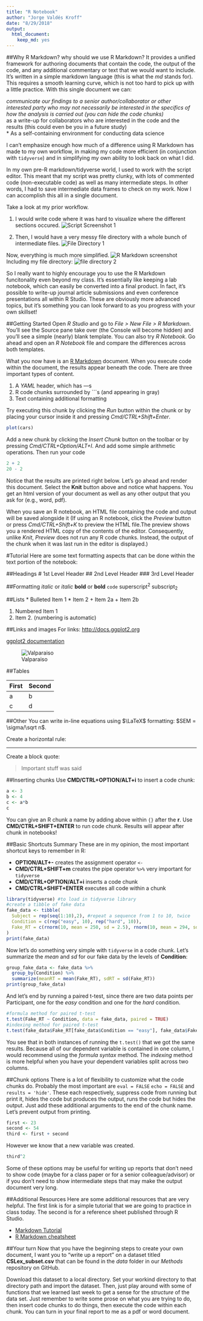 ```yaml
---
title: "R Notebook"
author: "Jorge Valdés Kroff"
date: "8/29/2018"
output: 
  html_document: 
    keep_md: yes
---
```


##Why R Markdown?
why should we use R Markdown? It provides a unified framework for authoring documents that contain the code, the output of the code, and any additional commentary or text that we would want to include. It's written in a simple markdown language (this is what the *md* stands for). This requires a smooth learning curve, which is not too hard to pick up with a little practice. With this single document we can:

*communicate our findings to a senior author/collaborator or other interested party who may not necessarily be interested in the specifics of how the analysis is carried out (you can hide the code chunks)  
* as a write-up for collaborators who are interested in the code and the results (this could even be you in a future study)  
* As a self-containing environment for conducting data science

I can't emphasize enough how much of a difference using R Markdown has made to my own workflow, in making my code more efficient (in conjunction with `tidyverse`) and in simplifying my own ability to look back on what I did. 

In my own pre-R markdown/tidyverse world, I used to work with the script editor. This meant that my script was pretty clunky, with lots of commented code (non-executable code) as well as many intermediate steps. In other words, I had to save intermediate data frames to check on my work. Now I can accomplish this all in a single document.

Take a look at my prior workflow.

1. I would write code where it was hard to visualize where the different sections occured.
![Script Screenshot 1](Images/Script1_screenshot.png)

2. Then, I would have a very messy file directory with a whole bunch of intermediate files.
![File Directory 1](Images/directory_1.png)

Now, everything is much more simplified.
![R Markdown screenshot](Images/Script2_screenshot.png)
Including my file directory:
![file directory 2](Images/directory_2.png)

So I really want to highly encourage you to use the R Markdown funcitonality even beyond my class. It's essentially like keeping a lab notebook, which can easily be converted into a final product. In fact, it's possible to write-up journal article submissions and even conference presentations all within R Studio. These are obviously more advanced topics, but it's something you can look forward to as you progress with your own skillset!

##Getting Started
Open _R Studio_ and go to _File > New File > R Markdown_. You'll see the Source pane take over (the Console will become hidden) and you'll see a simple (nearly) blank template. You can also try _R Notebook_. Go ahead and open an _R Notebook_ file and compare the differences across both templates. 

What you now have is an [R Markdown](http://rmarkdown.rstudio.com) document. When you execute code within the document, the results appear beneath the code. There are three important types of content.

1. A _YAML_ header, which has ---s
2. R code chunks surrounded by ```s (and appearing in gray)
3. Text containing additional formatting

Try executing this chunk by clicking the *Run* button within the chunk or by placing your cursor inside it and pressing *Cmd/CTRL+Shift+Enter*. 

```r
plot(cars)
```

Add a new chunk by clicking the *Insert Chunk* button on the toolbar or by pressing *Cmd/CTRL+Option/ALT+I*. And add some simple arithmetic operations. Then run your code

```r
2 + 2
20 - 2
```

Notice that the results are printed right below. Let's go ahead and render this document. Select the **Knit** button above and notice what happens. You get an html version of your document as well as any other output that you ask for (e.g., word, pdf). 

When you save an R notebook, an HTML file containing the code and output will be saved alongside it (If using an R notebook, click the *Preview* button or press *Cmd/CTRL+Shift+K* to preview the HTML file.The preview shows you a rendered HTML copy of the contents of the editor. Consequently, unlike *Knit*, *Preview* does not run any R code chunks. Instead, the output of the chunk when it was last run in the editor is displayed.)

#Tutorial
Here are some text formatting aspects that can be done within the text portion of the notebook:

##Headings
# 1st Level Header
## 2nd Level Header
### 3rd Level Header

##Formatting
*italic* or _italic_
**bold** or __bold__
`code`
superscript^2^ 
subscript~2~

##Lists
* Bulleted Item 1
* Item 2
  + Item 2a
  + Item 2b
  
1. Numbered Item 1
1. Item 2. (numbering is automatic)

##Links and images
For links:
<http://docs.ggplot2.org>

[ggplot2 documentation](https:/docs.ggplot2.org)

![Valparaiso](Images/Paseo21mayo.jpg)

##Tables

First | Second
------ | ------
a | b
c | d

##Other
You can write in-line equations using $\LaTeX$ formatting: $SEM = \sigma/\sqrt n$. 

Create a horizontal rule:

***

Create a block quote:

> Important stuff was said

##Inserting chunks
Use **CMD/CTRL+OPTION/ALT+i** to insert a code chunk:
```r
a <- 3
b <- 4
c <- a*b
c
```
You can give an R chunk a name by adding above within `{}` after the **r**.
Use **CMD/CTRL+SHIFT+ENTER** to run code chunk. Results will appear after chunk in notebooks!

##Basic Shortcuts Summary
These are in my opinion, the most important shortcut keys to remember in R:

* __OPTION/ALT+-__ creates the assignment operator `<-`  
* __CMD/CTRL+SHIFT+m__ creates the pipe operator `%>%` very important for `tidyverse`  
* __CMD/CTRL+OPTION/ALT+i__ inserts a code chunk  
* __CMD/CTRL+SHIFT+ENTER__ executes all code within a chunk  

```r
library(tidyverse) #to load in tidyverse library
#create a tibble of fake data
fake_data <- tibble(
  Subject = rep(seq(1:10),2), #repeat a sequence from 1 to 10, twice
  Condition = c(rep("easy", 10), rep("hard", 10)), 
  Fake_RT = c(rnorm(10, mean = 250, sd = 2.5), rnorm(10, mean = 294, sd = 2.5))
)
print(fake_data)
```
Now let's do something very simple with `tidyverse` in a code chunk. Let's summarize the *mean* and *sd* for our fake data by the levels of **Condition**:
```r
group_fake_data <- fake_data %>% 
  group_by(Condition) %>% 
  summarize(meanRT = mean(Fake_RT), sdRT = sd(Fake_RT))
print(group_fake_data)
```
And let's end by running a paired t-test, since there are two data points per Participant, one for the *easy* condition and one for the *hard* condition.
```r
#formula method for paired t-test
t.test(Fake_RT ~ Condition, data = fake_data, paired = TRUE)
#indexing method for paired t-test
t.test(fake_data$Fake_RT[fake_data$Condition == "easy"], fake_data$Fake_RT[fake_data$Condition == "hard"], paired = TRUE)
```
You see that in both instances of running the `t.test()` that we got the same results. Because all of our dependent variable is contained in one column, I would recommend using the *formula syntax* method. The *indexing* method is more helpful when you have your dependent variables split across two columns. 

##Chunk options
There is a lot of flexibility to customize what the code chunks do. Probably the most important are `eval = FALSE` `echo = FALSE` and `results = 'hide'`. These each respectively, suppress code from running but print it, hides the code but produces the output, runs the code but hides the output. Just add these additional arguments to the end of the chunk name. Let's prevent output from printing.

```r
first <- 23
second <- 54
third <- first + second
```

However we know that a new variable was created.
```r
third^2
```

Some of these options may be useful for writing up reports that don't need to show code (maybe for a class paper or for a senior colleague/advisor) or if you don't need to show intermediate steps that may make the output document very long.

##Additional Resources
Here are some additional resources that are very helpful. The first link is for a simple tutorial that we are going to practice in class today. The second is for a reference sheet published through R Studio.

* [Markdown Tutorial](https://www.markdowntutorial.com/)  
* [R Markdown cheatsheet](https://rmarkdown.rstudio.com/lesson-15.html)

##Your turn
Now that you have the beginning steps to create your own document, I want you to "write up a report" on a dataset titled **CSLex_subset.csv** that can be found in the _data_ folder in our _Methods_ repository on GitHub. 

Download this dataset to a local directory. Set your workind directory to that directory path and import the dataset. Then, just play around with some of functions that we learned last week to get a sense for the _structure_ of the data set. Just remember to write some prose on what you are trying to do, then insert code chunks to do things, then execute the code within each chunk. You can turn in your final report to me as a pdf or word document. 
